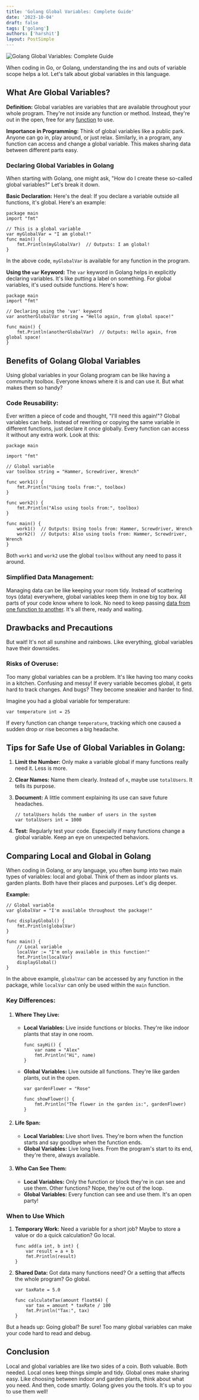 ```yaml
---
title: 'Golang Global Variables: Complete Guide'
date: '2023-10-04'
draft: false
tags: ['golang']
authors: ['harshit']
layout: PostSimple
---
```


![Golang Global Variables: Complete Guide](/static/images/blog/Golang-Global-Variables-Complete-Guide.png)

When coding in Go, or Golang, understanding the ins and outs of variable scope helps a lot. Let's talk about global variables in this language.

## **What Are Global Variables?**

**Definition:** Global variables are variables that are available throughout your whole program. They're not inside any function or method. Instead, they're out in the open, free for any [function](https://harshit.me/functions-in-golang/) to use.

**Importance in Programming:** Think of global variables like a public park. Anyone can go in, play around, or just relax. Similarly, in a program, any function can access and change a global variable. This makes sharing data between different parts easy.

### **Declaring Global Variables in Golang**

When starting with Golang, one might ask, "How do I create these so-called global variables?" Let's break it down.

**Basic Declaration:** Here's the deal: If you declare a variable outside all functions, it's global. Here's an example:

```
package main
import "fmt"

// This is a global variable
var myGlobalVar = "I am global!"
func main() {
    fmt.Println(myGlobalVar)  // Outputs: I am global!
}
```

In the above code, `myGlobalVar` is available for any function in the program.

**Using the `var` Keyword:** The `var` keyword in Golang helps in explicitly declaring variables. It's like putting a label on something. For global variables, it's used outside functions. Here's how:

```
package main
import "fmt"

// Declaring using the 'var' keyword
var anotherGlobalVar string = "Hello again, from global space!"

func main() {
    fmt.Println(anotherGlobalVar)  // Outputs: Hello again, from global space!
}
```

## **Benefits of Golang Global Variables**

Using global variables in your Golang program can be like having a community toolbox. Everyone knows where it is and can use it. But what makes them so handy?

### **Code Reusability:**

Ever written a piece of code and thought, "I'll need this again!"? Global variables can help. Instead of rewriting or copying the same variable in different functions, just declare it once globally. Every function can access it without any extra work. Look at this:

```
package main

import "fmt"

// Global variable
var toolbox string = "Hammer, Screwdriver, Wrench"

func work1() {
    fmt.Println("Using tools from:", toolbox)
}

func work2() {
    fmt.Println("Also using tools from:", toolbox)
}

func main() {
    work1()  // Outputs: Using tools from: Hammer, Screwdriver, Wrench
    work2()  // Outputs: Also using tools from: Hammer, Screwdriver, Wrench
}
```

Both `work1` and `work2` use the global `toolbox` without any need to pass it around.

### **Simplified Data Management:**

Managing data can be like keeping your room tidy. Instead of scattering toys (data) everywhere, global variables keep them in one big toy box. All parts of your code know where to look. No need to keep passing [data from one function to another](https://harshit.me/data-types-and-variables-in-go/). It's all there, ready and waiting.

## **Drawbacks and Precautions**

But wait! It's not all sunshine and rainbows. Like everything, global variables have their downsides.

### **Risks of Overuse:**

Too many global variables can be a problem. It's like having too many cooks in a kitchen. Confusing and messy! If every variable becomes global, it gets hard to track changes. And bugs? They become sneakier and harder to find.

Imagine you had a global variable for temperature:

```
var temperature int = 25
```

If every function can change `temperature`, tracking which one caused a sudden drop or rise becomes a big headache.

## **Tips for Safe Use of Global Variables in Golang:**

1. **Limit the Number:** Only make a variable global if many functions really need it. Less is more.
2. **Clear Names:** Name them clearly. Instead of `x`, maybe use `totalUsers`. It tells its purpose.
3. **Document:** A little comment explaining its use can save future headaches.

   ```
   // totalUsers holds the number of users in the system
   var totalUsers int = 1000
   ```

4. **Test:** Regularly test your code. Especially if many functions change a global variable. Keep an eye on unexpected behaviors.

## **Comparing Local and Global in Golang**

When coding in Golang, or any language, you often bump into two main types of variables: local and global. Think of them as indoor plants vs. garden plants. Both have their places and purposes. Let's dig deeper.

**Example:**

```
// Global variable
var globalVar = "I'm available throughout the package!"

func displayGlobal() {
    fmt.Println(globalVar)
}

func main() {
    // Local variable
    localVar := "I'm only available in this function!"
    fmt.Println(localVar)
    displayGlobal()
}
```

In the above example, `globalVar` can be accessed by any function in the package, while `localVar` can only be used within the `main` function.

### **Key Differences:**

1. #### **Where They Live:**

   - **Local Variables:** Live inside functions or blocks. They're like indoor plants that stay in one room.
     ```
     func sayHi() {
         var name = "Alex"
         fmt.Println("Hi", name)
     }
     ```
   - **Global Variables:** Live outside all functions. They're like garden plants, out in the open.

     ```
     var gardenFlower = "Rose"

     func showFlower() {
         fmt.Println("The flower in the garden is:", gardenFlower)
     }
     ```

2. #### **Life Span:**

   - **Local Variables:** Live short lives. They're born when the function starts and say goodbye when the function ends.
   - **Global Variables:** Live long lives. From the program's start to its end, they're there, always available.

3. #### **Who Can See Them:**

   - **Local Variables:** Only the function or block they're in can see and use them. Other functions? Nope, they're out of the loop.
   - **Global Variables:** Every function can see and use them. It's an open party!

### **When to Use Which**

1. **Temporary Work:** Need a variable for a short job? Maybe to store a value or do a quick calculation? Go local.

   ```
   func add(a int, b int) {
       var result = a + b
       fmt.Println(result)
   }
   ```

2. **Shared Data:** Got data many functions need? Or a setting that affects the whole program? Go global.

   ```
   var taxRate = 5.0

   func calculateTax(amount float64) {
       var tax = amount * taxRate / 100
       fmt.Println("Tax:", tax)
   }
   ```

But a heads up: Going global? Be sure! Too many global variables can make your code hard to read and debug.

## **Conclusion**

Local and global variables are like two sides of a coin. Both valuable. Both needed. Local ones keep things simple and tidy. Global ones make sharing easy. Like choosing between indoor and garden plants, think about what you need. And then, code smartly. Golang gives you the tools. It's up to you to use them well!
